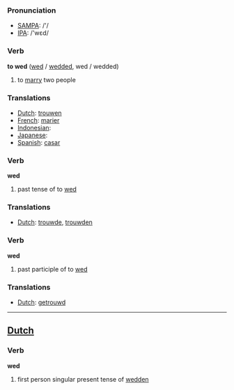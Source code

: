 === Pronunciation ===
*[[w:SAMPA|SAMPA]]: /'/
*[[w:IPA|IPA]]: /'wεd/

=== Verb ===

'''to wed''' ([[wed]] / [[wedded]], wed / wedded)

# to [[marry]] two people

=== Translations ===
*[[Dutch]]: [[trouwen]]
*[[French]]: [[marier]]
*[[Indonesian]]: [[]]
*[[Japanese]]: [[]]
*[[Spanish]]: [[casar]]

=== Verb ===

'''wed'''

# past tense of to [[wed]]

=== Translations ===
*[[Dutch]]: [[trouwde]], [[trouwden]]

=== Verb ===

'''wed'''

# past participle of to [[wed]]

=== Translations ===
*[[Dutch]]: [[getrouwd]]

----

==[[Dutch]]==

=== Verb ===

'''wed'''

# first person singular present tense of [[wedden]]